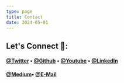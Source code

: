 ```yaml
---
type: page
title: Contact
date: 2024-05-01
---
```


## **Let's Connect 🤝:**

#### <a href="https://twitter.com/codeguyakash">@Twitter</a> • <a href="https://github.com/codeguyakash">@Github</a> • <a href="https://www.youtube.com/@codeguyakash">@Youtube</a> • <a href="https://www.linkedin.com/in/codeguyakash">@LinkedIn</a>

#### <a href="https://codeguyakash.medium.com">@Medium</a>• <a href="mailto:codeguyakash@gmail.com">@E-Mail</a>
